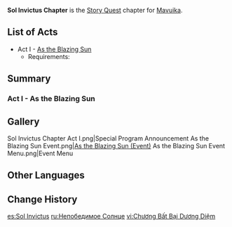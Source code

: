 {{Stub}}
{{Chapter Infobox
|image           = Sol Invictus Chapter.png
|character       = Mavuika
|type            = Story
|short           = Sol Invictus
}}
'''Sol Invictus Chapter''' is the [[Story Quest]] chapter for [[Mavuika]].

==List of Acts==
* Act I - [[As the Blazing Sun]]
** Requirements: {{Quest|40;1;Incandescent Ode of Resurrection|display=bullet|requirements=1}}

==Summary==
===Act I - As the Blazing Sun===
{{Main|As the Blazing Sun}}
{{Description|With the Abyss crisis resolved, the people of Natlan can finally embrace a long-awaited peace. Before long, changes begin to take root in their lives...<br>But the time has not yet come. Forsake not the strength to defend, nor forget the taste of struggle.<br>As long as the sun still hangs high in the sky, battle shall never cease.<br>In the face of this hardship, the warriors will endure; for in the name of what once was, they fight for what will be.}}
{{Transclude|As the Blazing Sun|Summary}}
<!--
==Characters==
{{Character Appearances|type=Chapter}}

==Total Rewards==
{{Quest Rewards List}}
-->
==Gallery==
<gallery>
Sol Invictus Chapter Act I.png|Special Program Announcement
As the Blazing Sun Event.png|[[As the Blazing Sun (Event)]]
As the Blazing Sun Event Menu.png|Event Menu
</gallery>

==Other Languages==
{{Other Languages
|en     = Sol Invictus Chapter
|zhs    = 不败阳焰之章
|zhs_rm = 
|zht    = 不敗陽焰之章
|zht_rm = 
|zh_tl  = 
|ja     = 不敗の日輪の章
|ja_tl  = 
|ko     = 무적의 태양의 장
|ko_tl  = 
|es     = Sol Invictus
|fr     = Sol Invictus
|ru     = Непобедимое Солнце
|ru_tl  = 
|th     = บทแห่งเพลิงสุริยันไร้พ่าย
|th_tl  = 
|vi     = Chương Bất Bại Dương Diệm
|vi_tl  = 
|de     = Invicta Solis Flamma
|de_tl  = 
|id     = Chapter Sol Invictus
|id_tl  = 
|pt     = Capítulo da Chama Solar Invicta
|pt_tl  = 
|tr     = Batmayan Güneş Bölümü
|tr_tl  = 
|it     = Capitolo del Sol Invictus
|it_tl  = 
}}

==Change History==
{{Change History|5.3}}

[[es:Sol Invictus]]
[[ru:Непобедимое Солнце]]
[[vi:Chương Bất Bại Dương Diệm]]